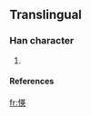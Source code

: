 ==Translingual==
===Han character===
{{Han char|rn=61|rad=心|as=09|sn=12|four=|canj=心廿中大 (PTLK)}}
# {{defn|Han|sort=心09}}
====References====
{{Han ref|kx=0396.071|hdz=42326.051|uh=6125|ud=24869}}

[[fr:愥]]